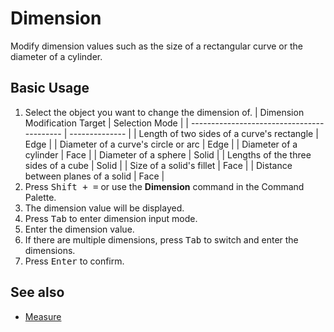 
# Dimension

<Reference shortcut="Shift + =" command="Dimension" button="" />

Modify dimension values such as the size of a rectangular curve or the diameter of a cylinder.

## Basic Usage

1. Select the object you want to change the dimension of.
    | Dimension Modification Target              | Selection Mode |
    | ------------------------------------------ | -------------- |
    | Length of two sides of a curve's rectangle | Edge           |
    | Diameter of a curve's circle or arc        | Edge           |
    | Diameter of a cylinder                     | Face           |
    | Diameter of a sphere                       | Solid          |
    | Lengths of the three sides of a cube       | Solid          |
    | Size of a solid's fillet                   | Face           |
    | Distance between planes of a solid         | Face           |
2. Press <kbd>Shift + =</kbd> or use the **Dimension** command in the Command Palette.
3. The dimension value will be displayed.
4. Press <kbd>Tab</kbd> to enter dimension input mode.
5. Enter the dimension value.
6. If there are multiple dimensions, press <kbd>Tab</kbd> to switch and enter the dimensions.
7. Press <kbd>Enter</kbd> to confirm.

<VideoPlayer fileName="dimension"/>

## See also
- [Measure](measure)
